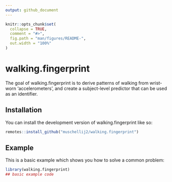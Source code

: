 ```yaml
---
output: github_document
---
```


<!-- README.md is generated from README.Rmd. Please edit that file -->

```r
knitr::opts_chunk$set(
  collapse = TRUE,
  comment = "#>",
  fig.path = "man/figures/README-",
  out.width = "100%"
)
```

# walking.fingerprint

<!-- badges: start -->
<!-- badges: end -->

The goal of walking.fingerprint is to derive patterns of walking from wrist-worn 'accelerometers', and create a subject-level predictor that can be used as an identifier.


## Installation

You can install the development version of walking.fingerprint like so:

``` r
remotes::install_github("muschellij2/walking.fingerprint")
```

## Example

This is a basic example which shows you how to solve a common problem:

```r
library(walking.fingerprint)
## basic example code
```
